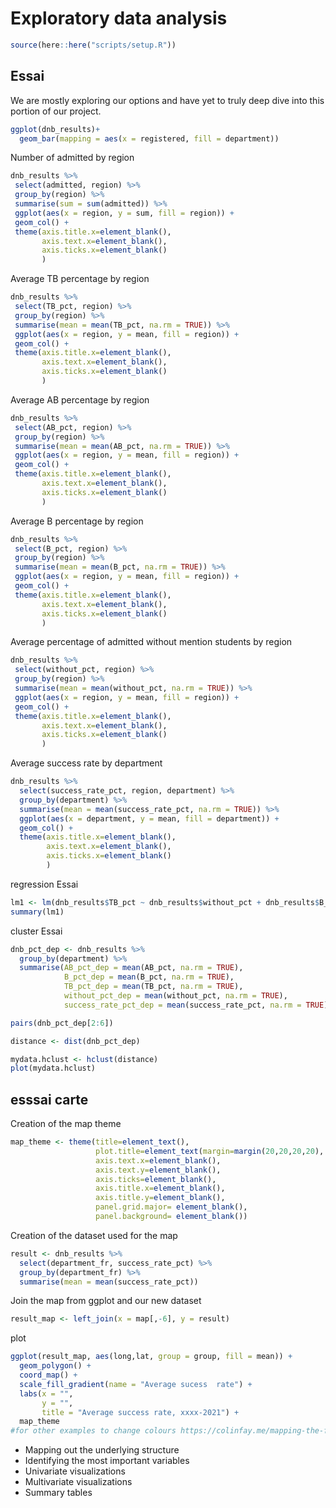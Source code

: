 # Exploratory data analysis

```r
source(here::here("scripts/setup.R"))
```

## Essai
We are mostly exploring our options and have yet to truly deep dive into this portion of our project. 

```r

ggplot(dnb_results)+
  geom_bar(mapping = aes(x = registered, fill = department))
```

Number of admitted by region 
```r

dnb_results %>% 
 select(admitted, region) %>% 
 group_by(region) %>% 
 summarise(sum = sum(admitted)) %>% 
 ggplot(aes(x = region, y = sum, fill = region)) + 
 geom_col() +
 theme(axis.title.x=element_blank(),
       axis.text.x=element_blank(),
       axis.ticks.x=element_blank()
       )
```

Average TB percentage by region 
```r

dnb_results %>% 
 select(TB_pct, region) %>% 
 group_by(region) %>% 
 summarise(mean = mean(TB_pct, na.rm = TRUE)) %>% 
 ggplot(aes(x = region, y = mean, fill = region)) + 
 geom_col() +
 theme(axis.title.x=element_blank(),
       axis.text.x=element_blank(),
       axis.ticks.x=element_blank()
       )
```

Average AB percentage by region 
```r

dnb_results %>% 
 select(AB_pct, region) %>% 
 group_by(region) %>% 
 summarise(mean = mean(AB_pct, na.rm = TRUE)) %>% 
 ggplot(aes(x = region, y = mean, fill = region)) + 
 geom_col() +
 theme(axis.title.x=element_blank(),
       axis.text.x=element_blank(),
       axis.ticks.x=element_blank()
       )
```

Average B percentage by region 
```r

dnb_results %>% 
 select(B_pct, region) %>% 
 group_by(region) %>% 
 summarise(mean = mean(B_pct, na.rm = TRUE)) %>% 
 ggplot(aes(x = region, y = mean, fill = region)) + 
 geom_col() +
 theme(axis.title.x=element_blank(),
       axis.text.x=element_blank(),
       axis.ticks.x=element_blank()
       )
```

Average percentage of admitted without mention students by region 
```r

dnb_results %>% 
 select(without_pct, region) %>% 
 group_by(region) %>% 
 summarise(mean = mean(without_pct, na.rm = TRUE)) %>% 
 ggplot(aes(x = region, y = mean, fill = region)) + 
 geom_col() +
 theme(axis.title.x=element_blank(),
       axis.text.x=element_blank(),
       axis.ticks.x=element_blank()
       )
```

Average success rate by department
```r

dnb_results %>% 
  select(success_rate_pct, region, department) %>% 
  group_by(department) %>% 
  summarise(mean = mean(success_rate_pct, na.rm = TRUE)) %>% 
  ggplot(aes(x = department, y = mean, fill = department)) + 
  geom_col() +
  theme(axis.title.x=element_blank(),
        axis.text.x=element_blank(),
        axis.ticks.x=element_blank()
        )

```


regression Essai 

```r
lm1 <- lm(dnb_results$TB_pct ~ dnb_results$without_pct + dnb_results$B_pct + dnb_results$AB_pct + dnb_results$without_pct)
summary(lm1)
```


cluster Essai 

```r
dnb_pct_dep <- dnb_results %>%
  group_by(department) %>% 
  summarise(AB_pct_dep = mean(AB_pct, na.rm = TRUE),
            B_pct_dep = mean(B_pct, na.rm = TRUE),
            TB_pct_dep = mean(TB_pct, na.rm = TRUE),
            without_pct_dep = mean(without_pct, na.rm = TRUE),
            success_rate_pct_dep = mean(success_rate_pct, na.rm = TRUE))

pairs(dnb_pct_dep[2:6])

distance <- dist(dnb_pct_dep)

mydata.hclust <- hclust(distance)
plot(mydata.hclust)

```


## esssai carte 

Creation of the map theme
```r

map_theme <- theme(title=element_text(),
                   plot.title=element_text(margin=margin(20,20,20,20), size=18, hjust = 0.5),
                   axis.text.x=element_blank(),
                   axis.text.y=element_blank(),
                   axis.ticks=element_blank(),
                   axis.title.x=element_blank(),
                   axis.title.y=element_blank(),
                   panel.grid.major= element_blank(), 
                   panel.background= element_blank()) 
```

Creation of the dataset used for the map
```r

result <- dnb_results %>% 
  select(department_fr, success_rate_pct) %>% 
  group_by(department_fr) %>% 
  summarise(mean = mean(success_rate_pct))

```
Join the map from ggplot and our new dataset
```r

result_map <- left_join(x = map[,-6], y = result)
```

plot
```r

ggplot(result_map, aes(long,lat, group = group, fill = mean)) +
  geom_polygon() +
  coord_map() +
  scale_fill_gradient(name = "Average sucess  rate") +
  labs(x = "", 
       y = "", 
       title = "Average success rate, xxxx-2021") +
  map_theme  
#for other examples to change colours https://colinfay.me/mapping-the-french-second-round-results-with-r/
```


* Mapping out the underlying structure
* Identifying the most important variables
* Univariate visualizations
* Multivariate visualizations
* Summary tables